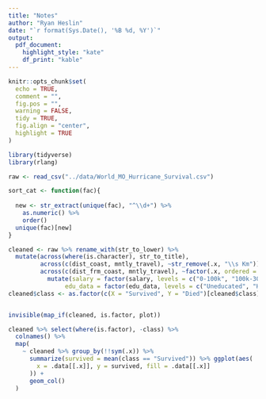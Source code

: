 ```yaml
---
title: "Notes"
author: "Ryan Heslin"
date: "`r format(Sys.Date(), '%B %d, %Y')`"
output: 
  pdf_document:
    highlight_style: "kate"
    df_print: "kable"
---
```


 <!-- Standard custom LaTeX commands -->
\newcommand{\abcd}{\begin{bmatrix}a&b\\
c&d\end{bmatrix}}
\newcommand{\m}[1]{\begin{bmatrix}#1\end{bmatrix}}

\newcommand{\vect}[1]{\begin{pmatrix}#1\end{pmatrix}}

\newcommand{\meq}[1]{\begin{split}#1\end{split}}

\newcommand{\bym}[1]{#1\times{m}}

\newcommand{\nby}[1]{n\times{#1}}

\newcommand{\subsp}[2]{\Bigg\{\begin{bmatrix}#1\end{bmatrix}:#2\Bigg\}}

\newcommand{\proj}[2]{\text{proj}_#1(#2)}

\newcommand{\refl}[2]{\text{refl}_#1(#2)}

\newcommand{\sumn}{\sum_{i=1}^n}

<!-- % 1: term 1 -->
<!-- % 2: subscript 1 -->
<!-- % 3: term 2 -->
<!-- % 4: subscript 2 -->
<!-- % 5. operation -->
\newcommand{\dotsn}[5]{#1_{1}#3_{1}#5{#1}_{2}#3_{2}{#5}\dots{#5}#1_{#2}#3_{#4}}

```r

knitr::opts_chunk$set(
  echo = TRUE,
  comment = "",
  fig.pos = "",
  warning = FALSE,
  tidy = TRUE,
  fig.align = "center",
  highlight = TRUE
)

library(tidyverse)
library(rlang)
```



```r
raw <- read_csv("../data/World_MO_Hurricane_Survival.csv")

```


```r
sort_cat <- function(fac){
  
  new <- str_extract(unique(fac), "^\\d+") %>% 
    as.numeric() %>%
    order()
  unique(fac)[new]
}

cleaned <- raw %>% rename_with(str_to_lower) %>% 
  mutate(across(where(is.character), str_to_title),
         across(c(dist_coast, mntly_travel), ~str_remove(.x, "\\s Km")),
         across(c(dist_frm_coast, mntly_travel), ~factor(.x, ordered = TRUE, levels = sort_cat(.x)))) %>% 
           mutate(salary = factor(salary, levels = c("0-100k", "100k-300k", "500k-700k", "700k-1 Million", "1m-2 Million"), ordered = TRUE ),
                edu_data = factor(edu_data, levels = c("Uneducated", "High-School", "Graduate", "Post-Graduate")))
cleaned$class <- as.factor(c(X = "Survived", Y = "Died")[cleaned$class]) 



```



```r
invisible(map_if(cleaned, is.factor, plot))
```

```r
cleaned %>% select(where(is.factor), -class) %>%
  colnames() %>%
  map(
    ~ cleaned %>% group_by(!!sym(.x)) %>%
      summarize(survived = mean(class == "Survived")) %>% ggplot(aes(
        x = .data[[.x]], y = survived, fill = .data[[.x]]
      )) +
      geom_col()
  )
```

